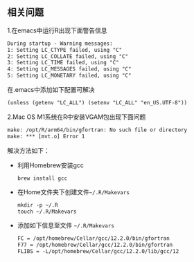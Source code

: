 ## 相关问题

1.在emacs中运行R出现下面警告信息

``` default
During startup - Warning messages:
1: Setting LC_CTYPE failed, using "C"
2: Setting LC_COLLATE failed, using "C" 
3: Setting LC_TIME failed, using "C" 
4: Setting LC_MESSAGES failed, using "C" 
5: Setting LC_MONETARY failed, using "C" 
```

在.emacs中添加如下配置可解决

``` default
(unless (getenv "LC_ALL") (setenv "LC_ALL" "en_US.UTF-8"))
```

2.Mac OS M1系统在R中安装VGAM包出现下面问题

``` default
make: /opt/R/arm64/bin/gfortran: No such file or directory
make: *** [mvt.o] Error 1
```

解决方法如下：

-   利用Homebrew安装gcc

        brew install gcc

-   在Home文件夹下创建文件`~/.R/Makevars`

    ``` default
    mkdir -p ~/.R
    touch ~/.R/Makevars
    ```

-   添加如下信息至文件 `~/.R/Makevars`

    ``` default
    FC = /opt/homebrew/Cellar/gcc/12.2.0/bin/gfortran
    F77 = /opt/homebrew/Cellar/gcc/12.2.0/bin/gfortran
    FLIBS = -L/opt/homebrew/Cellar/gcc/12.2.0/lib/gcc/12
    ```
